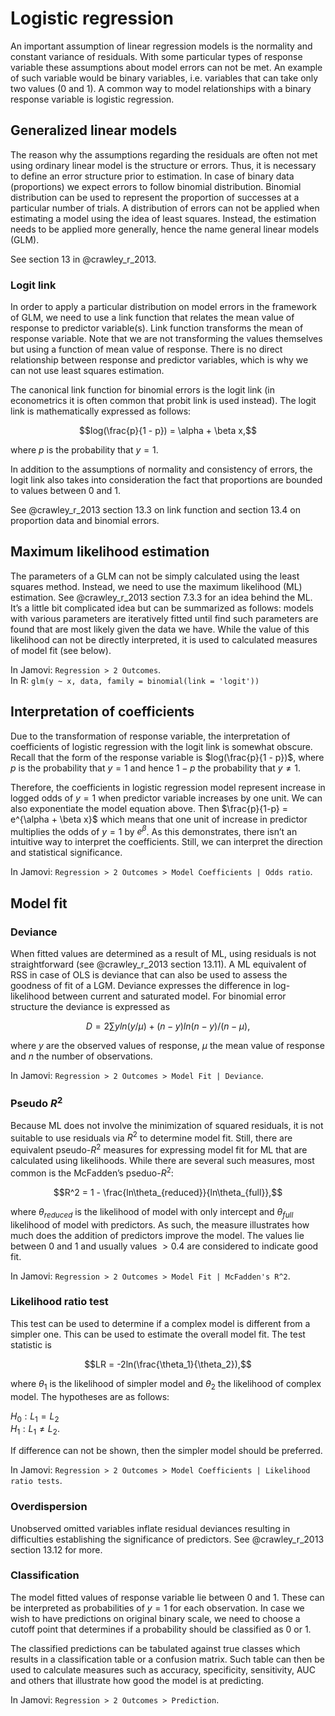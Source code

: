 # Logistic regression

An important assumption of linear regression models is the normality and constant variance of residuals. With some particular types of response variable these assumptions about model errors can not be met. An example of such variable would be binary variables, i.e. variables that can take only two values ($0$ and $1$). A common way to model relationships with a binary response variable is logistic regression.

## Generalized linear models

The reason why the assumptions regarding the residuals are often not met using ordinary linear model is the structure or errors. Thus, it is necessary to define an error structure prior to estimation. In case of binary data (proportions) we expect errors to follow binomial distribution. Binomial distribution can be used to represent the proportion of successes at a particular number of trials. A distribution of errors can not be applied when estimating a model using the idea of least squares. Instead, the estimation needs to be applied more generally, hence the name general linear models (GLM). 

See section 13 in @crawley_r_2013.

### Logit link

In order to apply a particular distribution on model errors in the framework of GLM, we need to use a link function that relates the mean value of response to predictor variable(s). Link function transforms the mean of response variable. Note that we are not transforming the values themselves but using a function of mean value of response.  There is no direct relationship between response and predictor variables, which is why we can not use least squares estimation.

The canonical link function for binomial errors is the logit link (in econometrics it is often common that probit link is used instead). The logit link is mathematically expressed as follows:

$$log(\frac{p}{1 - p}) = \alpha + \beta x,$$

where $p$ is the probability that $y = 1$.

In addition to the assumptions of normality and consistency of errors, the logit link also takes into consideration the fact that proportions are bounded to values between 0 and 1.

See @crawley_r_2013 section 13.3 on link function and section 13.4 on proportion data and binomial errors.

## Maximum likelihood estimation

The parameters of a GLM can not be simply calculated using the least squares method. Instead, we need to use the maximum likelihood (ML) estimation. See @crawley_r_2013 section 7.3.3 for an idea behind the ML. It's a little bit complicated idea but can be summarized as follows: models with various parameters are iteratively fitted until find such parameters are found that are most likely given the data we have.  While the value of this likelihood can not be directly interpreted, it is used to calculated measures of model fit (see below).

In Jamovi: `Regression > 2 Outcomes `.  
In R: `glm(y ~ x, data, family = binomial(link = 'logit'))`

## Interpretation of coefficients

Due to the transformation of response variable, the interpretation of coefficients of logistic regression with the logit link is somewhat obscure. Recall that the form of the response variable is $log(\frac{p}{1 - p})$, where $p$ is the probability that $y = 1$ and hence $1-p$ the probability that $y \neq 1$. 

Therefore, the coefficients in logistic regression model represent increase in logged odds of $y=1$ when predictor variable increases by one unit. We can also exponentiate the model equation above. Then $\frac{p}{1-p} = e^{\alpha + \beta x}$ which means that one unit of increase in predictor multiplies the odds of $y = 1$ by $e^\beta$. As this demonstrates, there isn't an intuitive way to interpret the coefficients. Still, we can interpret the direction and statistical significance.

In Jamovi: `Regression > 2 Outcomes > Model Coefficients | Odds ratio `.

## Model fit

### Deviance

When fitted values are determined as a result of ML, using residuals is not straightforward (see @crawley_r_2013 section 13.11). A ML equivalent of RSS in case of OLS is deviance that can also be  used to assess the goodness of fit of a LGM. Deviance expresses the difference in log-likelihood between current and saturated model. For binomial error structure the deviance is expressed as 

$$D = 2 \sum y ln(y/\mu) + (n - y) ln(n - y) / (n - \mu),$$

where $y$ are the observed values of response, $\mu$ the mean value of response and $n$ the number of observations.

In Jamovi: `Regression > 2 Outcomes > Model Fit | Deviance `.

### Pseudo $R^2$

Because ML does not involve the minimization of squared residuals, it is not suitable to use residuals via $R^2$ to determine model fit. Still, there are equivalent pseudo-$R^2$ measures for expressing model fit for ML that are calculated using likelihoods. While there are several such measures, most common is the McFadden's pseduo-$R^2$:

$$R^2 = 1 - \frac{ln\theta_{reduced}}{ln\theta_{full}},$$

where $\theta_{reduced}$ is the likelihood of model with only intercept and $\theta_{full}$ likelihood of model with predictors. As such, the measure illustrates how much does the addition of predictors improve the model. The values lie between 0 and 1 and usually values  $>0.4$ are considered to indicate good fit.

In Jamovi: `Regression > 2 Outcomes > Model Fit | McFadden's R^2 `.

### Likelihood ratio test

This test can be used to determine if a complex model is different from a simpler one. This can be used to estimate the overall model fit. The test statistic is

$$LR = -2ln(\frac{\theta_1}{\theta_2}),$$

where $\theta_1$ is the likelihood of simpler model and $\theta_2$ the likelihood of complex model. The hypotheses are as follows:

$H_0: L_1 = L_2$  
$H_1: L_1 \neq L_2.$

If difference can not be shown, then the simpler model should be preferred. 

In Jamovi: `Regression > 2 Outcomes > Model Coefficients | Likelihood ratio tests `.

### Overdispersion

Unobserved omitted variables inflate residual deviances resulting in difficulties establishing the significance of predictors. See @crawley_r_2013 section 13.12 for more.

### Classification

The model fitted values of response variable lie between 0 and 1. These can be interpreted as probabilities of $y = 1$ for each observation. In case we wish to have predictions on original binary scale, we need to choose a cutoff point that determines if a probability should be classified as 0 or 1. 

The classified predictions can be tabulated against true classes which results in a classification table or a confusion matrix. Such table can then be used to calculate measures such as accuracy, specificity, sensitivity, AUC and others that illustrate how good the model is at predicting.

In Jamovi: `Regression > 2 Outcomes > Prediction`.